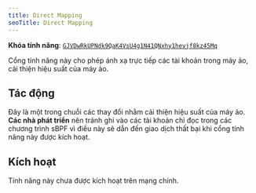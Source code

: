 ```yaml
---
title: Direct Mapping
seoTitle: Direct Mapping
---
```


**Khóa tính năng**:
[`GJVDwRkUPNdk9QaK4VsU4g1N41QNxhy1hevjf8kz45Mq`](https://explorer.solana.com/address/GJVDwRkUPNdk9QaK4VsU4g1N41QNxhy1hevjf8kz45Mq)

Cổng tính năng này cho phép ánh xạ trực tiếp các tài khoản trong máy ảo, cải
thiện hiệu suất của máy ảo.

## Tác động

Đây là một trong chuỗi các thay đổi nhằm cải thiện hiệu suất của máy ảo. **Các
nhà phát triển** nên tránh ghi vào các tài khoản chỉ đọc trong các chương trình
sBPF vì điều này sẽ dẫn đến giao dịch thất bại khi cổng tính năng này được kích
hoạt.

## Kích hoạt

Tính năng này chưa được kích hoạt trên mạng chính.
